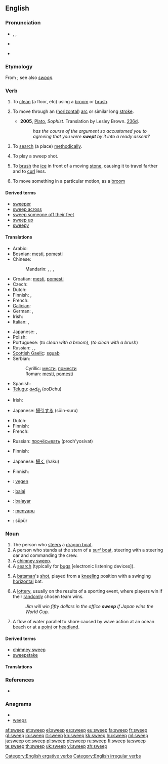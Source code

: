 ==English==

===Pronunciation===
* {{enPR|swēp}}, {{IPA|/swiːp/}}, {{SAMPA|/swi:p/}}
* {{audio|en-us-sweep.ogg|Audio (US)}}

* {{rhymes|iːp}}

===Etymology===
From {{etyl|ang|en}} {{term|swāpan|lang=ang}}; see also ''[[swoop]]''.

===Verb===
{{en-verb|sweeps|sweeping|swept}}

# {{transitive}} To [[clean]] (a floor, etc) using a [[broom]] or [[brush]].
# {{intransitive}} To move through an ([[horizontal]]) [[arc]] or similar long [[stroke]].
#* '''2005''', [[w:Plato|Plato]], ''Sophist''.  Translation by Lesley Brown. [[w:Stephanus pagination|236d]].
#*: ''has the course of the argument so accustomed you to agreeing that you were '''swept''' by it into a ready assent?''
# {{transitive}} To [[search]] (a place) [[methodically]].
# {{cricket}} To play a sweep shot.
# {{curling}} To [[brush]] the [[ice]] in front of a moving [[stone]], causing it to travel farther and to [[curl]] less.
# {{transitive}} {{ergative}} To move something in a particular motion, as a [[broom]]

====Derived terms====
* [[sweeper]]
* [[sweep across]]
* [[sweep someone off their feet]]
* [[sweep up]]
* [[sweepy]]

====Translations====
{{trans-top|to clean (a floor, etc) using a broom or brush}}
* Arabic: {{t|ar|مسح|tr=másaHa}}
* Bosnian: [[mesti#Bosnian|mesti]], [[pomesti#Bosnian|pomesti]]
* Chinese:
*: Mandarin: {{t-|cmn|打掃|sc=Hani}},  {{t-|cmn|打扫|tr=dǎsǎo|sc=Hani}},  {{t-|cmn|掃|sc=Hani}},  {{t-|cmn|扫|tr=sǎo|sc=Hani}}
* Croatian: [[mesti#Croatian|mesti]], [[pomesti#Croatian|pomesti]]
* Czech: {{t-|cs|zamést}}
* Dutch: {{t|nl|vegen}}
* Finnish: {{t-|fi|harjata}},  {{t-|fi|luutia}}
* French: {{t+|fr|balayer}}
* [[Galician]]: {{t-|gl|varrer|xs=Galician}}
* German: {{t+|de|fegen}}, {{t+|de|kehren}}
* Irish: {{t-|ga|scuab|xs=Irish}}
* Italian: {{t-|it|spazzare}}, {{t+|it|scopare}}
{{trans-mid}}
* Japanese: {{t-|ja|掃除|alt=掃除する|tr=そうじする, sōji-suru}},  {{t|ja|掃く|tr=はく, haku}}
* Polish: {{t-|pl|zamiatać}}
* Portuguese: {{t+|pt|varrer}} (''to clean with a broom''), {{t+|pt|escovar}} (''to clean with a brush'')
* Russian: {{t+|ru|подметать|tr=podmetát'}} {{impf}},  {{t+|ru|мести|tr=mestí}} {{impf}},  {{t|ru|подмести|tr=podmestí}} {{pf}}
* [[Scottish Gaelic]]: [[sguab]]
* Serbian:
*: Cyrillic: [[мести#Serbian|мести]], [[помести#Serbian|помести]]
*: Roman: [[mesti#Serbian|mesti]], [[pomesti#Serbian|pomesti]]
* Spanish: {{t+|es|barrer}}
* [[Telugu]]: [[ఊడ్చు]] (ooDchu)
{{trans-bottom}}

{{trans-top|to move through an arc or similar long stroke}}
* Irish: {{t-|ga|scuab|xs=Irish}}
{{trans-mid}}
* Japanese: [[掃引]]する (sōin-suru)
{{trans-bottom}}

{{trans-top|search (a place) methodically}}
* Dutch: {{t|nl|doorzoeken}}
* Finnish: {{t+|fi|kammata}}
* French: {{t+|fr|balayer}}
{{trans-mid}}
* Russian: [[прочёсывать]] (proch'yosivat)
{{trans-bottom}}

{{trans-top|cricket: play a sweep shot}}
{{trans-mid}}
{{trans-bottom}}

{{trans-top|curling: brush the ice in curling}}
* Finnish: {{t-|fi|harjata}}
{{trans-mid}}
* Japanese: [[掃く]] (haku)
{{trans-bottom}}

{{trans-top|to move something in a certain motion}}
* Finnish: {{t-|fi|heiluttaa}}
{{trans-mid}}
{{trans-bottom}}

{{checktrans-top}}
* {{ttbc|Dutch}}: [[vegen]]
* {{ttbc|Esperanto}}: [[balai]]
* {{ttbc|Ido}}: [[balayar]]
* {{ttbc|Indonesian}}: [[sapu|menyapu]]
* {{ttbc|Turkish}}: süpür
{{trans-bottom}}

===Noun===
{{en-noun}}

# The person who [[steer]]s a [[dragon boat]].<!-- possibly other types of boats? -->
# A person who stands at the stern of a [[surf boat]], steering with a steering oar and commanding the crew.
# A [[chimney sweep]].
# A [[search]] (typically for [[bug]]s [electronic listening devices]).
# {{cricket}} A [[batsman]]'s [[shot]], played from a [[kneeling]] position with a swinging [[horizontal]] bat.
# A [[lottery]], usually on the results of a sporting event, where players win if their [[random]]ly chosen team wins.
#: ''Jim will win fifty dollars in the office '''sweep''' if Japan wins the World Cup.''
# A flow of water parallel to shore caused by wave action at an ocean beach or at a [[point]] or [[headland]].

====Derived terms====
* [[chimney sweep]]
* [[sweepstake]]

====Translations====
{{trans-top|person who steers a dragon boat}}
{{trans-mid}}
{{trans-bottom}}

{{trans-see|chimney sweep}}

{{trans-top|a search for bugs (electronic listening devices)}}
{{trans-mid}}
{{trans-bottom}}

{{trans-top|type of shot in cricket}}
{{trans-mid}}
{{trans-bottom}}

===References===
* {{R:1913}}

===Anagrams===
* {{alphagram|eepsw}}
* [[weeps#English|weeps]]

[[Category:English ergative verbs]]
[[Category:English irregular verbs]]

[[af:sweep]]
[[et:sweep]]
[[el:sweep]]
[[es:sweep]]
[[eu:sweep]]
[[fa:sweep]]
[[fr:sweep]]
[[gl:sweep]]
[[io:sweep]]
[[it:sweep]]
[[kn:sweep]]
[[kk:sweep]]
[[hu:sweep]]
[[ml:sweep]]
[[ja:sweep]]
[[oc:sweep]]
[[pl:sweep]]
[[pt:sweep]]
[[ru:sweep]]
[[fi:sweep]]
[[ta:sweep]]
[[te:sweep]]
[[th:sweep]]
[[uk:sweep]]
[[vi:sweep]]
[[zh:sweep]]